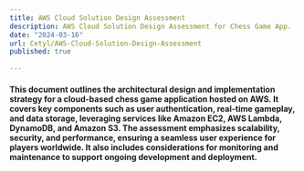 ```yaml
---
title: AWS Cloud Solution Design Assessment
description: AWS Cloud Solution Design Assessment for Chess Game App.
date: "2024-03-16"
url: Cetyl/AWS-Cloud-Solution-Design-Assessment
published: true
  
---
```


#### This document outlines the architectural design and implementation strategy for a cloud-based chess game application hosted on AWS. It covers key components such as user authentication, real-time gameplay, and data storage, leveraging services like Amazon EC2, AWS Lambda, DynamoDB, and Amazon S3. The assessment emphasizes scalability, security, and performance, ensuring a seamless user experience for players worldwide. It also includes considerations for monitoring and maintenance to support ongoing development and deployment.

